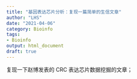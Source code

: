 ```yaml
---
title: "基因表达芯片分析：复现一篇简单的生信文章"
author: "LHS"
date: "2021-04-06"
category: Bioinfo
tags: 
- Bioinfo
output: html_document
draft: true
---
```


复现一下赵博发表的 CRC 表达芯片数据挖掘的文章；